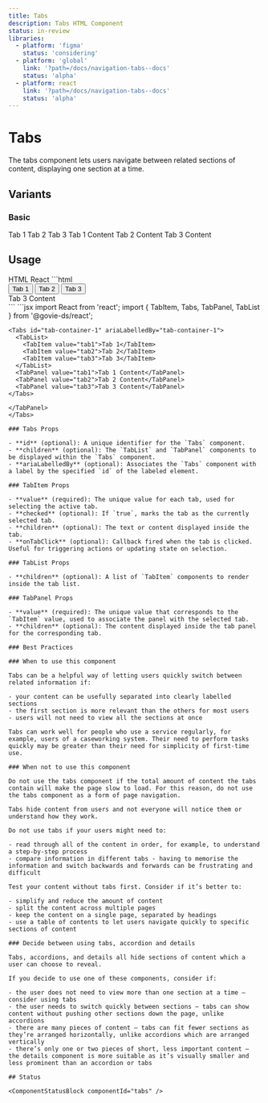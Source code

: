 ```yaml
---
title: Tabs
description: Tabs HTML Component
status: in-review
libraries:
  - platform: 'figma'
    status: 'considering'
  - platform: 'global'
    link: '?path=/docs/navigation-tabs--docs'
    status: 'alpha'
  - platform: react
    link: '?path=/docs/navigation-tabs--docs'
    status: 'alpha'
---
```


# Tabs

The tabs component lets users navigate between related sections of content, displaying one section at a time.

## Variants

### Basic

<ComponentContainer>
  <Tabs id="tab-container-1" ariaLabelledBy="tab-container-1">
    <TabList>
      <TabItem value="tab1">Tab 1</TabItem>
      <TabItem value="tab2">Tab 2</TabItem>
      <TabItem value="tab3">Tab 3</TabItem>
    </TabList>
    <TabPanel value="tab1">Tab 1 Content</TabPanel>
    <TabPanel value="tab2">Tab 2 Content</TabPanel>
    <TabPanel value="tab3">Tab 3 Content</TabPanel>
  </Tabs>
</ComponentContainer>

## Usage

<Tabs id="tab1">
  <TabList>
    <TabItem value="tab11" checked>HTML</TabItem>
    <TabItem value="tab13">React</TabItem>
  </TabList>
  <TabPanel value="tab11">        
    ```html
      <div aria-labelledby="tab-container-1" class="gi-tabs" id="tab-container-1">
        <div role="tablist" class="gi--mb-[1px]">
            <button id="tab-tab1" role="tab" aria-roledescription="tab" aria-selected="false" aria-controls="tab-panel-tab1" class="gi-tab-item"><span class="gi-decoration-xs">Tab 1</span></button>
            <button id="tab-tab2" role="tab" aria-roledescription="tab" aria-selected="false" aria-controls="tab-panel-tab2" class="gi-tab-item"><span class="gi-decoration-xs">Tab 2</span></button>
            <button id="tab-tab3" role="tab" aria-roledescription="tab" aria-selected="true" aria-controls="tab-panel-tab3" class="gi-tab-item gi-tab-item-checked"><span class="gi-decoration-xs">Tab 3</span></button>
        </div>
        <div role="tabpanel" aria-labelledby="tab-tab1" id="tab-panel-tab1" tabindex="0" class="gi-tab-panel" style="display: none;">Tab 1 Content</div>
        <div role="tabpanel" aria-labelledby="tab-tab2" id="tab-panel-tab2" tabindex="0" class="gi-tab-panel" style="display: none;">Tab 2 Content</div>
        <div role="tabpanel" aria-labelledby="tab-tab3" id="tab-panel-tab3" tabindex="0" class="gi-tab-panel" style="display: block;">Tab 3 Content</div>
      </div>
    ```

  </TabPanel>
  <TabPanel value="tab13">
    ```jsx
    import React from 'react';
    import {
      TabItem,
      Tabs,
      TabPanel,
      TabList
    } from '@govie-ds/react';

    <Tabs id="tab-container-1" ariaLabelledBy="tab-container-1">
      <TabList>
        <TabItem value="tab1">Tab 1</TabItem>
        <TabItem value="tab2">Tab 2</TabItem>
        <TabItem value="tab3">Tab 3</TabItem>
      </TabList>
      <TabPanel value="tab1">Tab 1 Content</TabPanel>
      <TabPanel value="tab2">Tab 2 Content</TabPanel>
      <TabPanel value="tab3">Tab 3 Content</TabPanel>
    </Tabs>

```
</TabPanel>
</Tabs>

### Tabs Props

- **id** (optional): A unique identifier for the `Tabs` component.
- **children** (optional): The `TabList` and `TabPanel` components to be displayed within the `Tabs` component.
- **ariaLabelledBy** (optional): Associates the `Tabs` component with a label by the specified `id` of the labeled element.

### TabItem Props

- **value** (required): The unique value for each tab, used for selecting the active tab.
- **checked** (optional): If `true`, marks the tab as the currently selected tab.
- **children** (optional): The text or content displayed inside the tab.
- **onTabClick** (optional): Callback fired when the tab is clicked. Useful for triggering actions or updating state on selection.

### TabList Props

- **children** (optional): A list of `TabItem` components to render inside the tab list.

### TabPanel Props

- **value** (required): The unique value that corresponds to the `TabItem` value, used to associate the panel with the selected tab.
- **children** (optional): The content displayed inside the tab panel for the corresponding tab.

### Best Practices

### When to use this component

Tabs can be a helpful way of letting users quickly switch between related information if:

- your content can be usefully separated into clearly labelled sections
- the first section is more relevant than the others for most users
- users will not need to view all the sections at once

Tabs can work well for people who use a service regularly, for example, users of a caseworking system. Their need to perform tasks quickly may be greater than their need for simplicity of first-time use.

### When not to use this component

Do not use the tabs component if the total amount of content the tabs contain will make the page slow to load. For this reason, do not use the tabs component as a form of page navigation.

Tabs hide content from users and not everyone will notice them or understand how they work.

Do not use tabs if your users might need to:

- read through all of the content in order, for example, to understand a step-by-step process
- compare information in different tabs - having to memorise the information and switch backwards and forwards can be frustrating and difficult

Test your content without tabs first. Consider if it’s better to:

- simplify and reduce the amount of content
- split the content across multiple pages
- keep the content on a single page, separated by headings
- use a table of contents to let users navigate quickly to specific sections of content

### Decide between using tabs, accordion and details

Tabs, accordions, and details all hide sections of content which a user can choose to reveal.

If you decide to use one of these components, consider if:

- the user does not need to view more than one section at a time – consider using tabs
- the user needs to switch quickly between sections – tabs can show content without pushing other sections down the page, unlike accordions
- there are many pieces of content – tabs can fit fewer sections as they’re arranged horizontally, unlike accordions which are arranged vertically
- there’s only one or two pieces of short, less important content – the details component is more suitable as it’s visually smaller and less prominent than an accordion or tabs

## Status

<ComponentStatusBlock componentId="tabs" />
```
